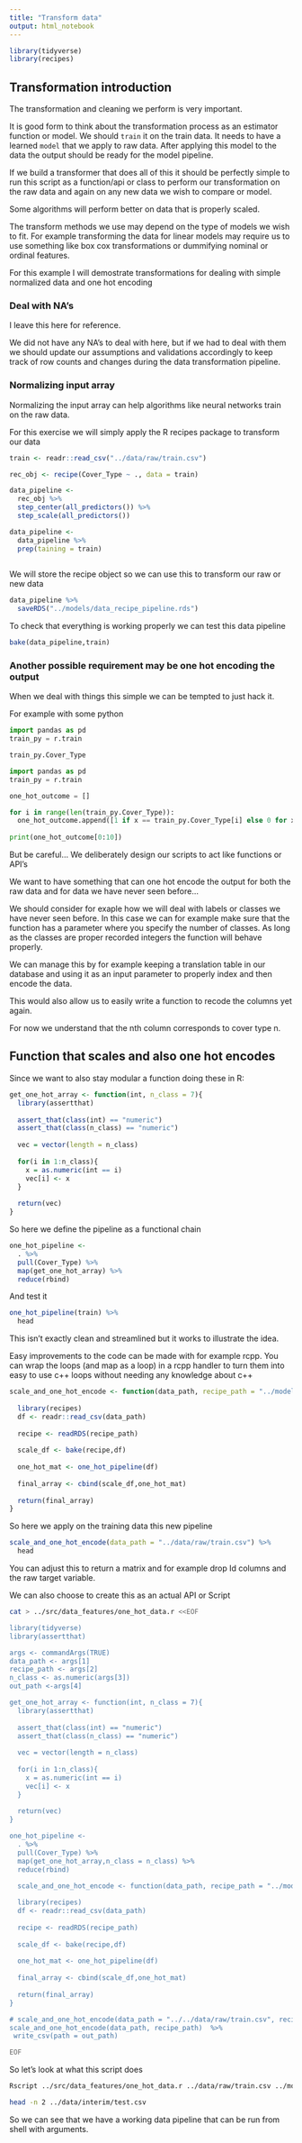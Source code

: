 ```yaml
---
title: "Transform data"
output: html_notebook
---
```


```r
library(tidyverse)
library(recipes)
```

## Transformation introduction

The transformation and cleaning we perform is very important. 

It is good form to think about the transformation process as an estimator function or model. We should `train` it on the train data. It needs to have a learned `model` that we apply to raw data. After applying this model to the data the output should be ready for the model pipeline.

If we build a transformer that does all of this it should be perfectly simple to run this script as a function/api or class to perform our transformation on the raw data and again on any new data we wish to compare or model.

Some algorithms will perform better on data that is properly scaled.

The transform methods we use may depend on the type of models we wish to fit. For example transforming the data for linear models may require us to use something like box cox transformations or dummifying nominal or ordinal features.

For this example I will demostrate transformations for dealing with simple normalized data and one hot encoding

### Deal with NA's

I leave this here for reference.

We did not have any NA's to deal with here, but if we had to deal with them we should update our assumptions and validations accordingly to keep track of row counts and changes during the data transformation pipeline.

### Normalizing input array

Normalizing the input array can help algorithms like neural networks train on the raw data.

For this exercise we will simply apply the R recipes package to transform our data

```r
train <- readr::read_csv("../data/raw/train.csv")
```

```r
rec_obj <- recipe(Cover_Type ~ ., data = train)

data_pipeline <- 
  rec_obj %>% 
  step_center(all_predictors()) %>% 
  step_scale(all_predictors()) 

data_pipeline <- 
  data_pipeline %>% 
  prep(taining = train)
  
```

We will store the recipe object so we can use this to transform our raw or new data

```r
data_pipeline %>% 
  saveRDS("../models/data_recipe_pipeline.rds")
```

To check that everything is working properly we can test this data pipeline

```r
bake(data_pipeline,train)
```

### Another possible requirement may be one hot encoding the output

When we deal with things this simple we can be tempted to just hack it.

For example with some python

```python
import pandas as pd
train_py = r.train

train_py.Cover_Type
```


```python
import pandas as pd
train_py = r.train

one_hot_outcome = []

for i in range(len(train_py.Cover_Type)):
  one_hot_outcome.append([1 if x == train_py.Cover_Type[i] else 0 for x in range(7)])
  
print(one_hot_outcome[0:10])
```

But be careful... We deliberately design our scripts to act like functions or API's

We want to have something that can one hot encode the output for both the raw data and for data we have never seen before...

We should consider for exaple how we will deal with labels or classes we have never seen before. In this case we can for example make sure that the function has a parameter where you specify the number of classes. As long as the classes are proper recorded integers the function will behave properly.

We can manage this by for example keeping a translation table in our database and using it as an input parameter to properly index and then encode the data.

This would also allow us to easily write a function to recode the columns yet again.

For now we understand that the nth column corresponds to cover type n.

## Function that scales and also one hot encodes

Since we want to also stay modular a function doing these in R:

```r
get_one_hot_array <- function(int, n_class = 7){
  library(assertthat)
  
  assert_that(class(int) == "numeric")
  assert_that(class(n_class) == "numeric")
  
  vec = vector(length = n_class)
  
  for(i in 1:n_class){
    x = as.numeric(int == i) 
    vec[i] <- x
  }
  
  return(vec)
}

```

So here we define the pipeline as a functional chain

```r
one_hot_pipeline <- 
  . %>%
  pull(Cover_Type) %>%
  map(get_one_hot_array) %>% 
  reduce(rbind)
```

And test it

```r
one_hot_pipeline(train) %>% 
  head
```

This isn't exactly clean and streamlined but it works to illustrate the idea.

Easy improvements to the code can be made with for example rcpp. You can wrap the loops (and map as a loop) in a rcpp handler to turn them into easy to use c++ loops without needing any knowledge about c++

```r
scale_and_one_hot_encode <- function(data_path, recipe_path = "../models/data_recipe_pipeline.rds"){
  
  library(recipes)
  df <- readr::read_csv(data_path)  
  
  recipe <- readRDS(recipe_path)
  
  scale_df <- bake(recipe,df)
  
  one_hot_mat <- one_hot_pipeline(df)
  
  final_array <- cbind(scale_df,one_hot_mat)
  
  return(final_array)
}

```

So here we apply on the training data this new pipeline

```r
scale_and_one_hot_encode(data_path = "../data/raw/train.csv") %>% 
  head 
```

You can adjust this to return a matrix and for example drop Id columns and the raw target variable.

We can also choose to create this as an actual API or Script

```bash
cat > ../src/data_features/one_hot_data.r <<EOF

library(tidyverse)
library(assertthat)

args <- commandArgs(TRUE)
data_path <- args[1]
recipe_path <- args[2]
n_class <- as.numeric(args[3])
out_path <-args[4]

get_one_hot_array <- function(int, n_class = 7){
  library(assertthat)
  
  assert_that(class(int) == "numeric")
  assert_that(class(n_class) == "numeric")
  
  vec = vector(length = n_class)
  
  for(i in 1:n_class){
    x = as.numeric(int == i) 
    vec[i] <- x
  }
  
  return(vec)
}

one_hot_pipeline <- 
  . %>%
  pull(Cover_Type) %>%
  map(get_one_hot_array,n_class = n_class) %>% 
  reduce(rbind)

  scale_and_one_hot_encode <- function(data_path, recipe_path = "../models/data_recipe_pipeline.rds"){
  
  library(recipes)
  df <- readr::read_csv(data_path)  
  
  recipe <- readRDS(recipe_path)
  
  scale_df <- bake(recipe,df)
  
  one_hot_mat <- one_hot_pipeline(df)
  
  final_array <- cbind(scale_df,one_hot_mat)
  
  return(final_array)
}

# scale_and_one_hot_encode(data_path = "../../data/raw/train.csv", recipe_path = "../../models/data_recipe_pipeline.rds")  %>% 
scale_and_one_hot_encode(data_path, recipe_path)  %>% 
 write_csv(path = out_path)

EOF
```

So let's look at what this script does

```bash
Rscript ../src/data_features/one_hot_data.r ../data/raw/train.csv ../models/data_recipe_pipeline.rds 7 ../data/interim/test.csv
```

```bash
head -n 2 ../data/interim/test.csv
```

So we can see that we have a working data pipeline that can be run from shell with arguments.
